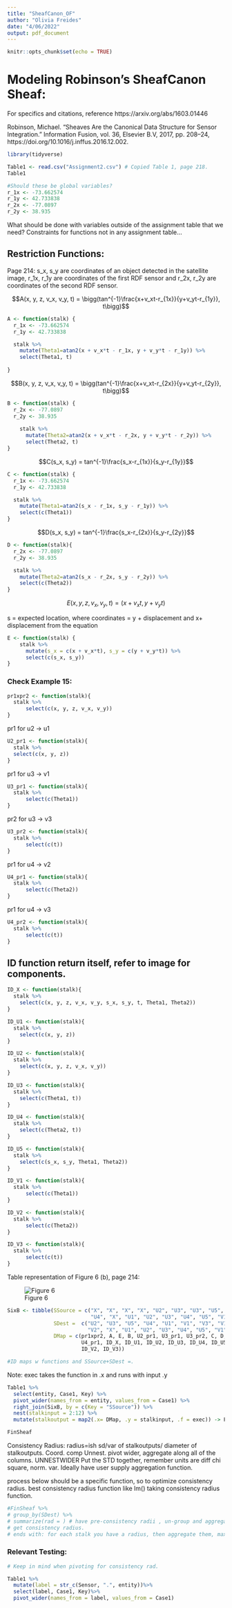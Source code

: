 ```yaml
---
title: "SheafCanon_OF"
author: "Olivia Freides"
date: "4/06/2022"
output: pdf_document
---
```


```r
knitr::opts_chunk$set(echo = TRUE)
```


# Modeling Robinson's SheafCanon Sheaf:

For specifics and citations, reference https://arxiv.org/abs/1603.01446

Robinson, Michael. “Sheaves Are the Canonical Data Structure for Sensor Integration.” Information Fusion, vol. 36, Elsevier B.V, 2017, pp. 208–24, https://doi.org/10.1016/j.inffus.2016.12.002.


```r
library(tidyverse)
```


```r
Table1 <- read.csv("Assignment2.csv") # Copied Table 1, page 218.
Table1
```

```r
#Should these be global variables?
r_1x <- -73.662574
r_1y <- 42.733838
r_2x <- -77.0897
r_2y <- 38.935
```

What should be done with variables outside of the assignment table that we need? Constraints for functions not in any assignment table...

## Restriction Functions:
Page 214: s_x, s_y are coordinates of an object detected in the satellite image, r_1x, r_1y are coordinates of the first RDF sensor and r_2x, r_2y are coordinates of the second RDF sensor. 

$$A(x, y, z, v_x, v_y, t) = \bigg(tan^{-1}\frac{x+v_xt-r_{1x}}{y+v_yt-r_{1y}}, t\bigg)$$

```r
A <- function(stalk) {
  r_1x <- -73.662574
  r_1y <- 42.733838

  stalk %>%
    mutate(Theta1=atan2(x + v_x*t - r_1x, y + v_y*t - r_1y)) %>%
    select(Theta1, t)
  
}
```


$$B(x, y, z, v_x, v_y, t) = \bigg(tan^{-1}\frac{x+v_xt-r_{2x}}{y+v_yt-r_{2y}}, t\bigg)$$

```r
B <- function(stalk) {
  r_2x <- -77.0897
  r_2y <- 38.935
  
    stalk %>%
      mutate(Theta2=atan2(x + v_x*t - r_2x, y + v_y*t - r_2y)) %>%
      select(Theta2, t)
}
```


$$C(s_x, s_y) = tan^{-1}\frac{s_x-r_{1x}}{s_y-r_{1y}}$$

```r
C <- function(stalk) {
  r_1x <- -73.662574
  r_1y <- 42.733838

  stalk %>%
    mutate(Theta1=atan2(s_x - r_1x, s_y - r_1y)) %>%
    select(c(Theta1))
}
```


$$D(s_x, s_y) = tan^{-1}\frac{s_x-r_{2x}}{s_y-r_{2y}}$$


```r
D <- function(stalk){
  r_2x <- -77.0897
  r_2y <- 38.935

  stalk %>%
    mutate(Theta2=atan2(s_x - r_2x, s_y - r_2y)) %>%
    select(c(Theta2))
}
```

$$E(x, y, z, v_x, v_y, t) = (x+v_xt, y+v_yt)$$

 s = expected location, where coordinates = y + displacement and x+ displacement from the equation 
 
```r
E <- function(stalk) {
    stalk %>%
      mutate(s_x = c(x + v_x*t), s_y = c(y + v_y*t)) %>%
      select(c(s_x, s_y))
}

```



### Check Example 15:
```r
pr1xpr2 <- function(stalk){ 
  stalk %>%
      select(c(x, y, z, v_x, v_y))
}
```

pr1 for u2 -> u1

```r
U2_pr1 <- function(stalk){
  stalk %>%
  select(c(x, y, z))
}
```

pr1 for u3 -> v1

```r
U3_pr1 <- function(stalk){
  stalk %>%
      select(c(Theta1))
}
```

pr2 for u3 -> v3

```r
U3_pr2 <- function(stalk){
  stalk %>%
      select(c(t))
}
```

pr1 for u4 -> v2

```r
U4_pr1 <- function(stalk){
  stalk %>%
      select(c(Theta2))
}
```

pr1 for u4 -> v3

```r
U4_pr2 <- function(stalk){
  stalk %>%
      select(c(t))
}

```


## ID function return itself, refer to image for components. 

```r
ID_X <- function(stalk){
  stalk %>%
    select(c(x, y, z, v_x, v_y, s_x, s_y, t, Theta1, Theta2))
}
```


```r
ID_U1 <- function(stalk){
  stalk %>%
    select(c(x, y, z))
}
```


```r
ID_U2 <- function(stalk){
  stalk %>%
    select(c(x, y, z, v_x, v_y))
}
```


```r
ID_U3 <- function(stalk){
  stalk %>%
    select(c(Theta1, t))
}
```


```r
ID_U4 <- function(stalk){
  stalk %>%
    select(c(Theta2, t))
}
```


```r
ID_U5 <- function(stalk){
  stalk %>%
    select(c(s_x, s_y, Theta1, Theta2))
}
```


```r
ID_V1 <- function(stalk){
  stalk %>%
      select(c(Theta1))
}
```


```r
ID_V2 <- function(stalk){
  stalk %>%
      select(c(Theta2))
}
```


```r
ID_V3 <- function(stalk){
  stalk %>%
      select(c(t))
}
```


Table representation of Figure 6 (b), page 214:

![Figure 6](sheafcanon6ab.png)


```r
SixB <- tibble(SSource = c("X", "X", "X", "X", "U2", "U3", "U3", "U5", "U5", "U4", 
                           "U4", "X", "U1", "U2", "U3", "U4", "U5", "V1", "V2", "V3"), 
               SDest =  c("U2", "U3", "U5", "U4", "U1", "V1", "V3", "V1", "V2", "V3",
                          "V2", "X", "U1", "U2", "U3", "U4", "U5", "V1", "V2","V3"),
               DMap = c(pr1xpr2, A, E, B, U2_pr1, U3_pr1, U3_pr2, C, D, U4_pr2,
                        U4_pr1, ID_X, ID_U1, ID_U2, ID_U3, ID_U4, ID_U5, ID_V2, 
                        ID_V2, ID_V3))

#ID maps w functions and SSource+SDest =.
```


Note: exec takes the function in .x and runs with input .y

```r
Table1 %>%
  select(entity, Case1, Key) %>%
  pivot_wider(names_from = entity, values_from = Case1) %>%
  right_join(SixB, by = c(Key = "SSource")) %>%
  nest(stalkinput = 2:12) %>%
  mutate(stalkoutput = map2(.x= DMap, .y = stalkinput, .f = exec)) -> FinSheaf 

FinSheaf

```


Consistency Radius: radius=ish sd/var of stalkoutputs/ diameter of stalkoutputs. Coord. comp
Unnest. pivot wider, aggregate along all of the columns. UNNESTWIDER
Put the STD together, remember units are diff
chi square, norm. var. 
Ideally have user supply aggregation function. 

process below should be a specific function, so to optimize consistency radius. best consistency radius function like lm() taking consistency radius function.

```r
#FinSheaf %>%
# group_by(SDest) %>%
# summarize(rad = ) # have pre-consistency radii , un-group and aggregate all rads to 
# get consistency radius.
# ends with: for each stalk you have a radius, then aggregate them, max, sum of squares. 
```


### Relevant Testing:

```r
# Keep in mind when pivoting for consistency rad.

Table1 %>%
  mutate(label = str_c(Sensor, ".", entity))%>%
  select(label, Case1, Key)%>%
  pivot_wider(names_from = label, values_from = Case1)
```

